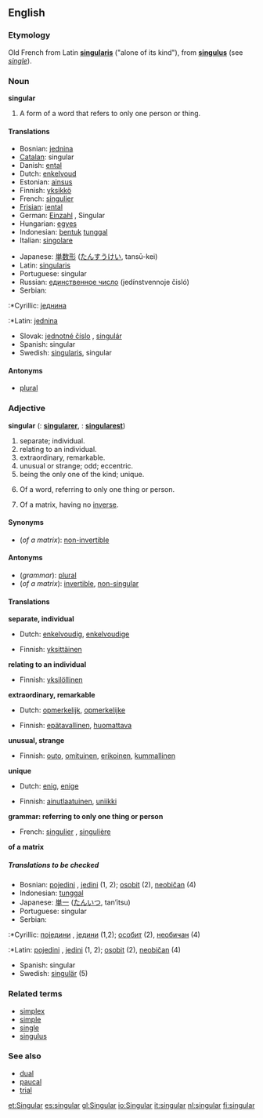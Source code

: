 ==English==
===Etymology===
Old French from Latin '''[[singularis]]''' ("alone of its kind"), from '''[[singulus]]''' (see ''[[single]]'').

===Noun===
'''singular'''

#{{grammar}} A form of a word that refers to only one person or thing.

====Translations====
{{top}}
*Bosnian: [[jednina]] {{f}}
*[[Catalan]]: singular {{m}}
*Danish: [[ental]]
*Dutch: [[enkelvoud]] {{n}}
*Estonian: [[ainsus]]
*Finnish: [[yksikkö]]
*French: [[singulier]] {{m}}
*[[Frisian]]: [[iental]]
*German: [[Einzahl]] {{f}}, Singular {{m}}
*Hungarian: [[egyes]]
*Indonesian: [[bentuk]] [[tunggal]]
*Italian: [[singolare]] {{m}}
{{mid}}
*Japanese: [[単数形]] ([[たんすうけい]], tansū-kei)
*Latin: [[singularis]]
*Portuguese: singular
*Russian: [[единственное число]] (jedínstvennoje čisló) {{n}}
*Serbian:<!--Note: in English, "Cyrillic" and "Latin" are proper nouns and are always capitalized. Even the verbs "to Romanize" and "to Cyrillicize" are capitalized in English. -->
:*Cyrillic: [[једнина]] {{f}}
:*Latin: [[jednina]] {{f}}
*Slovak: [[jednotné číslo]] {{n}}, [[singulár]] {{m}}
*Spanish: singular {{m}}
*Swedish: [[singularis]], singular
{{bottom}}

====Antonyms====
*[[plural]]

===Adjective===
'''singular'''  ({{compar}}: '''[[singularer]]''', {{superl}}: '''[[singularest]]''')
#separate; individual.
#relating to an individual.
#extraordinary, remarkable.
#unusual or strange; odd; eccentric.
#being the only one of the kind; unique.
#{{grammar}} Of a word, referring to only one thing or person.
#{{linearalg}} Of a matrix, having no [[inverse]].

====Synonyms====
*(''of a matrix''): [[non-invertible]]

====Antonyms====
*(''grammar''): [[plural]]
*(''of a matrix''): [[invertible]], [[non-singular]]

====Translations====

'''separate, individual'''
{{top}}
*Dutch: [[enkelvoudig]], [[enkelvoudige]]
{{mid}}
*Finnish: [[yksittäinen]]
{{bottom}}

'''relating to an individual'''
{{top}}
*Finnish: [[yksilöllinen]]
{{mid}}
{{bottom}}

'''extraordinary, remarkable'''
{{top}}
*Dutch: [[opmerkelijk]], [[opmerkelijke]]
{{mid}}
*Finnish: [[epätavallinen]], [[huomattava]]
{{bottom}}

'''unusual, strange'''
{{top}}
*Finnish: [[outo]], [[omituinen]], [[erikoinen]], [[kummallinen]]
{{mid}}
{{bottom}}

'''unique'''
{{top}}
*Dutch: [[enig]], [[enige]]
{{mid}}
*Finnish: [[ainutlaatuinen]], [[uniikki]]
{{bottom}}

'''grammar: referring to only one thing or person'''
{{top}}
*French: [[singulier]] {{m}}, [[singulière]] {{f}}
{{mid}}
{{bottom}}

'''of a matrix'''
{{top}}
{{mid}}
{{bottom}}

=====Translations to be checked=====
<!--Remove this section once all of the translations below have been moved into the tables above.-->
{{checktrans}}

*Bosnian: [[pojedini]] {{m}}, [[jedini]] {{m}} (1, 2); [[osobit]] {{m}} (2), [[neobičan]] {{m}} (4)
*Indonesian: [[tunggal]]
*Japanese: [[単一]] ([[たんいつ]], tan’itsu)
*Portuguese: singular
*Serbian:
:*Cyrillic: [[поједини]] {{m}}, [[једини]] {{m}} (1,2); [[особит]] {{m}} (2), [[необичан]] {{m}} (4)
:*Latin: [[pojedini]] {{m}}, [[jedini]] {{m}} (1, 2); [[osobit]] {{m}} (2), [[neobičan]] {{m}} (4)
*Spanish: singular
*Swedish: [[singulär]] (5)

===Related terms===
*[[simplex]]
*[[simple]]
*[[single]]
*[[singulus]]

===See also===
*[[dual]]
*[[paucal]]
*[[trial]]

[[et:Singular]]
[[es:singular]]
[[gl:Singular]]
[[io:Singular]]
[[it:singular]]
[[nl:singular]]
[[fi:singular]]